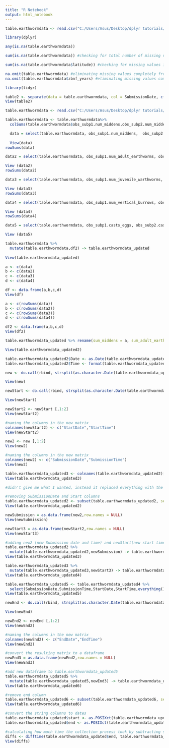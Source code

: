 ```yaml
---
title: "R Notebook"
output: html_notebook
---
```


```r
table.earthwormdata <- read.csv("C:/Users/Asus/Desktop/dplyr tutorials/Five_sites_Earthworms_India_ZBNF 5 Oct2020.csv")

```

```r
library(dplyr)

```

```r
any(is.na(table.earthwormdata))
```

```r
sum(is.na(table.earthwormdata)) #checking for total number of missing values in the entire dataframe
```

```r
sum(is.na(table.earthwormdata$latitude)) #checking for missing values in a particular column
```

```r
na.omit(table.earthwormdata) #eliminating missing values completely from the df
na.omit(table.earthwormdata$zbnf_years) #eliminating missing values completely from a particular column
```
```r
library(tidyr)
```
```r
table2 <- separate(data = table.earthwormdata, col = SubmissionDate, c("SubmissionDate1","Time"), sep = "-")
View(table2)
```

```r
table.earthwormdata <- read.csv("C:/Users/Asus/Desktop/dplyr tutorials/Five_sites_Earthworms_India_ZBNF 5 Oct2020.csv")
```

```r
table.earthwormdata <- table.earthwormdata%>%
  colSums(table.earthwormdata$obs_subp1.num_middens,obs_subp2.num_middens,obs_subp3.num_middens,obs_subp4.num_middens)
```

```r

  data = select(table.earthwormdata, obs_subp1.num_middens,  obs_subp2.num_middens, obs_subp3.num_middens, obs_subp4.num_middens)
  
  View(data)
rowSums(data)  
```

```r
data2 = select(table.earthwormdata, obs_subp1.num_adult_earthworms, obs_subp2.num_adult_earthworms, obs_subp3.num_adult_earthworms, obs_subp4.num_adult_earthworms)

View (data2)
rowSums(data2)
```

```r
data3 = select(table.earthwormdata, obs_subp1.num_juvenile_warthworms, obs_subp2.num_juvenile_warthworms, obs_subp3.num_juvenile_warthworms, obs_subp4.num_juvenile_warthworms)

View (data3)
rowSums(data3)

```

```r
data4 = select(table.earthwormdata, obs_subp1.num_vertical_burrows, obs_subp2.num_vertical_burrows, obs_subp3.num_vertical_burrows, obs_subp4.num_vertical_burrows)

View (data4)
rowSums(data4)

```

```r
data5 = select(table.earthwormdata, obs_subp1.casts_eggs, obs_subp2.casts_eggs, obs_subp3.casts_eggs, obs_subp4.casts_eggs)

View (data5)

```

```r
table.earthwormdata %>%
  mutate(table.earthwormdata,df2) -> table.earthwormdata_updated
   
View(table.earthwormdata_updated)
```

```r
a <- c(data)
b <- c(data2)
c <- c(data3)
d <- c(data4)

df <- data.frame(a,b,c,d)
View(df)

```

```r
a <- c(rowSums(data))
b <- c(rowSums(data2))
c <- c(rowSums(data3))
d <- c(rowSums(data4))

df2 <- data.frame(a,b,c,d)
View(df2)

```

```r
table.earthwormdata_updated %>% rename(sum_middens = a, sum_adult_earthworms = b, sum_juvenile_earthworms = c, sum_vertical_burrows = d) -> table.earthwormdata_updated2

View(table.earthwormdata_updated2)
```

```r
table.earthwormdata_updated2$Date <- as.Date(table.earthwormdata_updated2$SubmissionDate)
table.earthwormdata_updated2$Time <- format(table.earthwormdata_updated2$SubmissionDate, "%H:%M")
```

```r
new <- do.call(rbind, strsplit(as.character.Date(table.earthwormdata_updated2$SubmissionDate)," ")) 

View(new)
```
```r
newStart <- do.call(rbind, strsplit(as.character.Date(table.earthwormdata_updated2$start)," ")) 

View(newStart)
```

```r
newStart2 <- newStart [,1:2]
View(newStart2)

#naming the columns in the new matrix
colnames(newStart2) <- c("StartDate","StartTime")
View(newStart2)
```

```r
new2 <- new [,1:2]
View(new2)

#naming the columns in the new matrix
colnames(new2) <- c("SubmissionDate","SubmissionTime")
View(new2)

```


```r
table.earthwormdata_updated3 <- colnames(table.earthwormdata_updated2)[colnames(table.earthwormdata_updated2)=="SubmissionDate"] <- "new2"
View(table.earthwormdata_updated3)

#didn't give me what I wanted, instead it replaced everything with the name 'new2'
```

```r
#removing SubmissionDate and Start columns
table.earthwormdata_updated2 <- subset(table.earthwormdata_updated2, select = -c(SubmissionDate, start))
View(table.earthwormdata_updated2)
```

```r
newSubmission = as.data.frame(new2,row.names = NULL)
View(newSubmission)

newStart3 = as.data.frame(newStart2,row.names = NULL)
View(newStart3)
```


```r
#adding new2 (new Submission date and time) and newStart(new start time and date)
table.earthwormdata_updated2 %>%
  mutate(table.earthwormdata_updated2,newSubmission) -> table.earthwormdata_updated3
View(table.earthwormdata_updated3)

table.earthwormdata_updated3 %>%
  mutate(table.earthwormdata_updated3,newStart3) -> table.earthwormdata_updated4
View(table.earthwormdata_updated4)
```

```r
table.earthwormdata_updated5 <- table.earthwormdata_updated4 %>%
  select(SubmissionDate,SubmissionTime,StartDate,StartTime,everything())
View(table.earthwormdata_updated5)
```

```r
newEnd <- do.call(rbind, strsplit(as.character.Date(table.earthwormdata_updated2$end)," ")) 

View(newEnd)
```

```r
newEnd2 <- newEnd [,1:2]
View(newEnd2)

#naming the columns in the new matrix
colnames(newEnd2) <- c("EndDate","EndTime")
View(newEnd2)

#convert the resulting matrix to a dataframe
newEnd3 = as.data.frame(newEnd2,row.names = NULL)
View(newEnd3)

#add new dataframe to table.earthwormdata_updated5
table.earthwormdata_updated5 %>%
  mutate(table.earthwormdata_updated5,newEnd3) -> table.earthwormdata_updated6
View(table.earthwormdata_updated6)

```

```r
#remove end column
table.earthwormdata_updated6 <- subset(table.earthwormdata_updated6, select = -(end))
View(table.earthwormdata_updated6)
```

```r
#convert the string columns to dates
table.earthwormdata_updated$start <- as.POSIXct(table.earthwormdata_updated$start, format = '%m/%d/%Y %H:%M')
table.earthwormdata_updated$end <- as.POSIXct(table.earthwormdata_updated$end, format = '%m/%d/%Y %H:%M')

#calculating how much time the collection process took by subtracting start column from end column
diffs <- difftime(table.earthwormdata_updated$end, table.earthwormdata_updated$start,units = "days") 
View(diffs)
```
